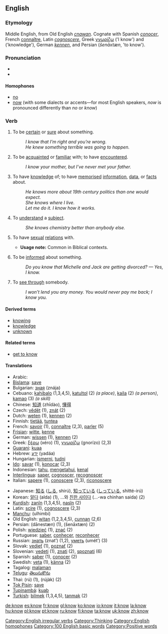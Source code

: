 {{wikipedia}}
==English==

{{rank|before|see|over|93|know|much|after|first}}

===Etymology===
Middle English, from Old English ''[[cnawan]]''. Cognate with Spanish ''[[conocer]]'', French [[connaître]], Latin ''[[cognoscere]]'', Greek [[γνωρίζω]] ('I know') and {{Unicode|[[γνῶσις]]}} ('knowledge'), German ''[[kennen]]'', and Persian {{FAchar|[[شناختن]]}} (''šenāxtæn'', 'to know').

=== Pronunciation ===
*{{IPA|/nəʊ/}}
*{{audio|en-us-know.ogg|Audio (US)}}

====Homophones====
*[[no]]
*[[now]] (with some dialects or accents—for most English speakers, ''now'' is pronounced differently than ''no'' or ''know'')

===Verb===
[[Category:English irregular verbs]]
{{en-verb2|'''to know'''|'''[[knows]]'''|'''[[knew]]'''|'''[[known]]'''|'''[[knowing]]'''}}

#{{intransitive}} To be [[certain]] or [[sure]] about something.
#:''I know that I’m right and you’re wrong.''
#:''He knew something terrible was going to happen.''
#{{transitive}} To be [[acquainted]] or [[familiar]] with; to have [[encounter]]ed.
#:''I know your mother, but I’ve never met your father.''
#{{transitive}} To have [[knowledge]] of; to have [[memorise]]d [[information]], [[data]], or [[fact]]s about.
#:''He knows more about 19th century politics than one would expect.''
#:''She knows where I live.''
#:''Let me do it. I know how it works.''
#{{transitive}} To [[understand]] a [[subject]].
#:''She knows chemistry better than anybody else.''
#{{transitive}} {{archaic}} To have [[sexual]] [[relation]]s with.
#*'''Usage note:''' Common in Biblical contexts.
#{{intransitive}} To be [[inform]]ed about something.
#:''Do you know that Michelle and Jack are getting divorced? — Yes, I know.''
#{{transitive}} To [[see through]] somebody.
#:''I won’t lend you any money. You would never pay me back; I know you.''

====Derived terms====
*[[knowing]]
*[[knowledge]]
*[[unknown]]

====Related terms====
*[[get to know]]

====Translations====
{{top}}
*Arabic: {{ARchar|[[عرف]]}} {{Unicode|(ʕárifa)}}
*[[Bislama]]: [[save#Bislama|save]]
*Bulgarian: [[зная]] (znája)
*Cebuano: [[kahibalo]] (1,3,4,5), [[katultol]] (2) ''(a place)'', [[kaila]] (2) ''(a person)'', [[kamao]] (3) ''(a skill)''
*Chinese: [[知道]] (zhīdào), [[懂得]]
*Czech: [[vědět]] (1), [[znát]] (2)
*Dutch: [[weten]] (1), [[kennen]] (2)
*Finnish: [[tietää]], [[tuntea]]
*French: [[savoir]] (1), [[connaître]] (2,3), [[parler]] (5)
*[[Frisian]]: [[witte]], [[kenne]]
*German: [[wissen]] (1), [[kennen]] (2)
*Greek: [[ξέρω]] (xéro) (1), [[γνωρίζω]] (gnorízo) (2,3)
*[[Guarani]]: [[kuaa]]
*Hebrew: [[ידע]] (yadáa)
*Hungarian: [[ismer]]ni, [[tud]]ni
*[[Ido]]: [[savar]] (1), [[konocar]] (2,3)
*Indonesian: [[tahu]], [[tahu|mengetahui]], [[kenal]]
*[[Interlingua]]: [[saper]], [[cognoscer]], [[recognoscer]]
*Italian: [[sapere]] (1), [[conoscere]] (2,3), [[riconoscere]]
{{mid}}
*Japanese: [[知る]] ([[しる]], shirú), [[知っている]] ([[しっている]], shitté-irú)
*Korean: [[알다]] (alda) (1), ...와 [[친한 사이다]] (...-wa chinhan saida) (2)
*[[Kurdish]]: [[zanîn]] (1,3,4,5), [[nasîn]] (2)
*Latin: [[scire]] (1), [[cognoscere]] (2,3)
*[[Manchu]]: (ulhimbi)
*Old English: [[witan]] (1,2,3,4,5), [[cunnan]] (2,6)
*Persian: {{FAchar|[[دانستن|دانِستَن]]}} (dānestæn) (1), {{FAchar|[[شناختن|شِناختَن]]}} (šenāxtæn) (2)
*Polish: [[wiedzieć]] (1), [[znać]] (2)
*Portuguese: [[saber]], [[conhecer]], [[reconhecer]]
*Russian: [[знать]] (znat’) (1,2), [[уметь]] (umét’) (3)
*Slovak: [[vedieť]] (1), [[poznať]] (2)
*Slovenian: [[vedeti]] (1), [[znati]] (2), [[spoznati]] (6)
*Spanish: [[saber]] (1), [[conocer]] (2)
*Swedish: [[veta]] (1), [[känna]] (2)
*Tagalog: [[malaman]]
*[[Telugu]]: [[తెలుసుకొను]]
*Thai: {{THchar|[[รู้]]}} (rú) (1), {{THchar|[[รู้จัก]]}} (rújàk) (2)
*[[Tok Pisin]]: [[save#Tok Pisin|save]]
*[[Tupinambá]]: [[kuab]]
*[[Turkish]]: [[bilmek]] (1,3,4,5), [[tanmak]] (2)
{{bottom}}

[[Category:Thinking]]
[[Category:English homophones]]
[[Category:100 English basic words]]
[[Category:Positive words]]

[[de:know]]
[[es:know]]
[[fr:know]]
[[gl:know]]
[[ko:know]]
[[io:know]]
[[it:know]]
[[la:know]]
[[hu:know]]
[[pl:know]]
[[pt:know]]
[[ru:know]]
[[fi:know]]
[[ta:know]]
[[uk:know]]
[[zh:know]]